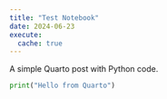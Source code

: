 ```yaml
---
title: "Test Notebook"
date: 2024-06-23
execute:
  cache: true
---
```


A simple Quarto post with Python code.

```python
print("Hello from Quarto")
```
